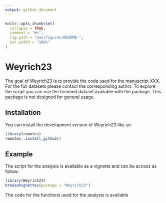 ```yaml
---
output: github_document
---
```


<!-- README.md is generated from README.Rmd. Please edit that file -->

```r
knitr::opts_chunk$set(
  collapse = TRUE,
  comment = "#>",
  fig.path = "man/figures/README-",
  out.width = "100%"
)
```

# Weyrich23

<!-- badges: start -->
<!-- badges: end -->

The goal of Weyrich23 is to provide the code used for the manuscript XXX.
For the full datasets please contact the corresponding author. 
To explore the script you can use the trimmed dataset available with the package.
This package is not designed for general usage.

## Installation

You can install the development version of Weyrich23 like so:

``` r
library(remotes)
remotes::install_github()
```

## Example

The script for the analysis is available as a vignette and can be access as
follow:

```r
library(Weyrich23)
browseVignettes(package = "Weyrich23")
```

The code for the functions used for the analysis is available 
